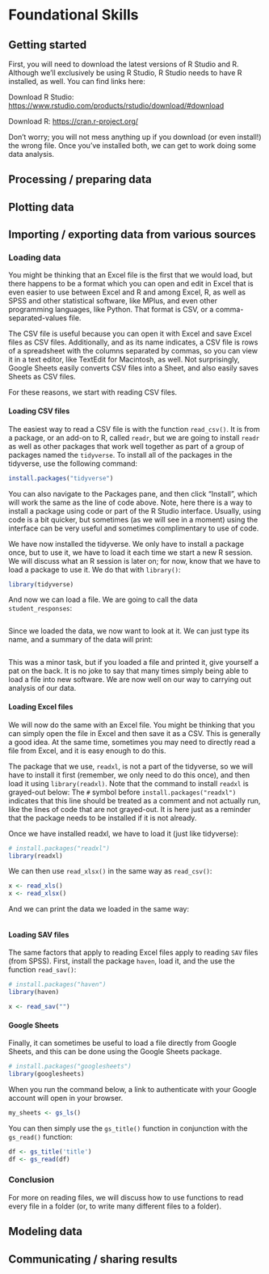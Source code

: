 # Foundational Skills

## Getting started

First, you will need to download the latest versions of R Studio and R. Although we'll exclusively be using R Studio, R Studio needs to have R installed, as well. You can find links here:

Download R Studio: [https://www.rstudio.com/products/rstudio/download/#download](https://www.rstudio.com/products/rstudio/download/#download)

Download R: [https://cran.r-project.org/](https://cran.r-project.org/)

Don't worry; you will not mess anything up if you download (or even install!) the wrong file. Once you've installed both, we can get to work doing some data analysis.

## Processing / preparing data

## Plotting data

## Importing / exporting data from various sources

### Loading data

You might be thinking that an Excel file is the first that we would load, but there happens to be a format which you can open and edit in Excel that is even easier to use between Excel and R and among Excel, R, as well as SPSS and other statistical software, like MPlus, and even other programming languages, like Python. That format is CSV, or a comma-separated-values file. 

The CSV file is useful because you can open it with Excel and save Excel files as CSV files. Additionally, and as its name indicates, a CSV file is rows of a spreadsheet with the columns separated by commas, so you can view it in a text editor, like TextEdit for Macintosh, as well. Not surprisingly, Google Sheets easily converts CSV files into a Sheet, and also easily saves Sheets as CSV files. 

For these reasons, we start with reading CSV files. 

#### Loading CSV files

The easiest way to read a CSV file is with the function `read_csv()`. It is from a package, or an add-on to R, called `readr`, but we are going to install `readr` as well as other packages that work well together as part of a group of packages named the `tidyverse`. To install all of the packages in the tidyverse, use the following command:

```r
install.packages("tidyverse")
```

You can also navigate to the Packages pane, and then click "Install", which will work the same as the line of code above. Note, here there is a way to install a package using code or part of the R Studio interface. Usually, using code is a bit quicker, but sometimes (as we will see in a moment) using the interface can be very useful and sometimes complimentary to use of code. 

We have now installed the tidyverse. We only have to install a package once, but to use it, we have to load it each time we start a new R session. We will discuss what an R session is later on; for now, know that we have to load a package to use it. We do that with `library()`:

```r
library(tidyverse)
```

And now we can load a file. We are going to call the data `student_responses`:

```r

```

Since we loaded the data, we now want to look at it. We can just type its name, and a summary of the data will print: 

```r

```

This was a minor task, but if you loaded a file and printed it, give yourself a pat on the back. It is no joke to say that many times simply being able to load a file into new software. We are now well on our way to carrying out analysis of our data.

#### Loading Excel files

We will now do the same with an Excel file. You might be thinking that you can simply open the file in Excel and then save it as a CSV. This is generally a good idea. At the same time, sometimes you may need to directly read a file from Excel, and it is easy enough to do this.

The package that we use, `readxl`, is not a part of the tidyverse, so we will have to install it first (remember, we only need to do this once), and then load it using `library(readxl)`. Note that the command to install `readxl` is grayed-out below: The `#` symbol before `install.packages("readxl")` indicates that this line should be treated as a comment and not actually run, like the lines of code that are not grayed-out. It is here just as a reminder that the package needs to be installed if it is not already.

Once we have installed readxl, we have to load it (just like tidyverse):

```r
# install.packages("readxl")
library(readxl)
```

We can then use `read_xlsx()` in the same way as `read_csv()`:

```r
x <- read_xls()
x <- read_xlsx()

```

And we can print the data we loaded in the same way:

```r

```

#### Loading SAV files

The same factors that apply to reading Excel files apply to reading `SAV` files (from SPSS). First, install the package `haven`, load it, and the use the function `read_sav()`:

```r
# install.packages("haven")
library(haven)

x <- read_sav("")

```

#### Google Sheets

Finally, it can sometimes be useful to load a file directly from Google Sheets, and this can be done using the Google Sheets package.

```r
# install.packages("googlesheets")
library(googlesheets)
```

When you run the command below, a link to authenticate with your Google account will open in your browser. 

```r
my_sheets <- gs_ls()
```

You can then simply use the `gs_title()` function in conjunction with the `gs_read()` function:

```r
df <- gs_title('title')
df <- gs_read(df)
```

### Conclusion

For more on reading files, we will discuss how to use functions to read every file in a folder (or, to write many different files to a folder).

## Modeling data

## Communicating / sharing results